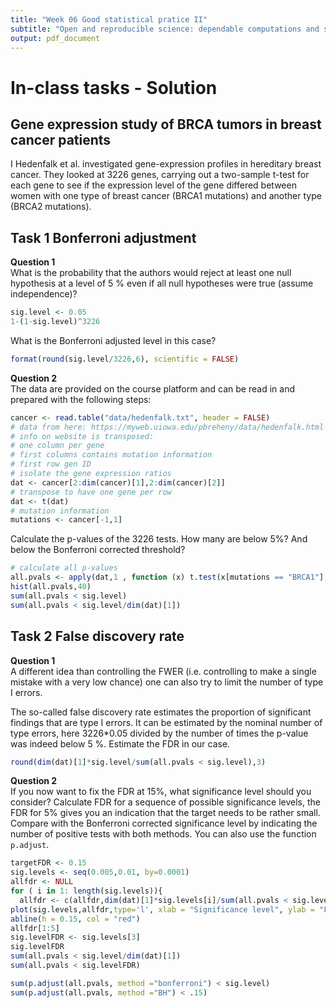 ```yaml
---
title: "Week 06 Good statistical pratice II"
subtitle: "Open and reproducible science: dependable computations and statistics"
output: pdf_document
---
```


# In-class tasks - Solution

## Gene expression study of BRCA tumors in breast cancer patients
I Hedenfalk et al. investigated gene-expression profiles in hereditary breast cancer. They looked at 3226 genes, carrying out a two-sample t-test for each gene to see if the expression level of the gene differed between women with one type of breast cancer (BRCA1 mutations) and another type (BRCA2 mutations).


## Task 1 Bonferroni adjustment
**Question 1**  
What is the probability that the authors would reject at least one null hypothesis at a level of 5 % even if all null hypotheses were true (assume independence)?

```r
sig.level <- 0.05
1-(1-sig.level)^3226
```


What is the Bonferroni adjusted level in this case?

```r
format(round(sig.level/3226,6), scientific = FALSE)
```

**Question 2**  
The data are provided on the course platform and can be read in and prepared with the following steps:
```r
cancer <- read.table("data/hedenfalk.txt", header = FALSE)
# data from here: https://myweb.uiowa.edu/pbreheny/data/hedenfalk.html
# info on website is transposed:
# one column per gene
# first columns contains mutation information
# first row gen ID
# isolate the gene expression ratios
dat <- cancer[2:dim(cancer)[1],2:dim(cancer)[2]]
# transpose to have one gene per row
dat <- t(dat)
# mutation information
mutations <- cancer[-1,1]
```

Calculate the p-values of the 3226 tests. How many are below 5%? And below the Bonferroni corrected threshold?

```r
# calculate all p-values
all.pvals <- apply(dat,1 , function (x) t.test(x[mutations == "BRCA1"],x[mutations == "BRCA2"], var.equal=FALSE)$p.value)
hist(all.pvals,40)
sum(all.pvals < sig.level)
sum(all.pvals < sig.level/dim(dat)[1])
```


## Task 2 False discovery rate
**Question 1**  
A different idea than controlling the FWER (i.e. controlling to make a single mistake with a very low chance) one can also try to limit the number of  type I errors.


The so-called false discovery rate estimates the proportion of significant findings that are type I errors. It can be estimated by the nominal number of type errors, here 3226*0.05 divided by the number of times the p-value was indeed below 5 %. Estimate the FDR in our case.

```r
round(dim(dat)[1]*sig.level/sum(all.pvals < sig.level),3)
```

**Question 2**  
If you now want to fix the FDR at 15%, what significance level should you consider? Calculate FDR for a sequence of possible significance levels, the FDR for 5% gives you an indication that the target needs to be rather small. Compare with the Bonferroni corrected significance level by indicating the number of positive tests with both methods. You can also use the function `p.adjust`.

```r
targetFDR <- 0.15
sig.levels <- seq(0.005,0.01, by=0.0001)
allfdr <- NULL
for ( i in 1: length(sig.levels)){
  allfdr <- c(allfdr,dim(dat)[1]*sig.levels[i]/sum(all.pvals < sig.levels[i]))}
plot(sig.levels,allfdr,type='l', xlab = "Significance level", ylab = "FDR") +
abline(h = 0.15, col = "red")
allfdr[1:5]
sig.levelFDR <- sig.levels[3]
sig.levelFDR
sum(all.pvals < sig.level/dim(dat)[1])
sum(all.pvals < sig.levelFDR)

sum(p.adjust(all.pvals, method ="bonferroni") < sig.level)
sum(p.adjust(all.pvals, method ="BH") < .15)

```

